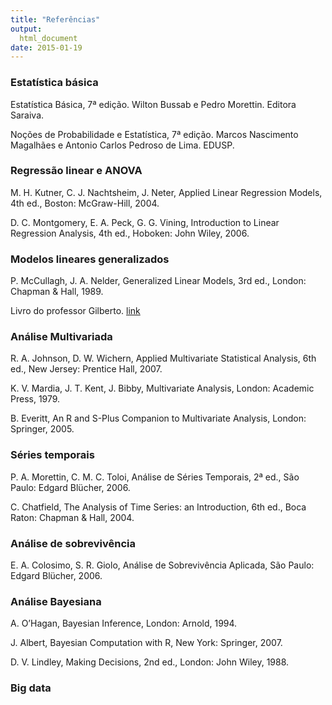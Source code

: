 ```yaml
---
title: "Referências"
output:
  html_document
date: 2015-01-19
---
```


### Estatística básica

Estatística Básica, 7ª edição. Wilton Bussab e Pedro Morettin. Editora Saraiva.

Noções de Probabilidade e Estatística, 7ª edição. Marcos Nascimento Magalhães e Antonio Carlos Pedroso de Lima. EDUSP.

### Regressão linear e ANOVA

M. H. Kutner, C. J. Nachtsheim, J. Neter, Applied Linear Regression Models, 4th ed., Boston: McGraw-Hill, 2004.

D. C. Montgomery, E. A. Peck, G. G. Vining, Introduction to Linear Regression Analysis, 4th ed., Hoboken: John Wiley, 2006.


### Modelos lineares generalizados

P. McCullagh, J. A. Nelder, Generalized Linear Models, 3rd ed., London: Chapman & Hall, 1989.

Livro do professor Gilberto. [link](http://www.ime.usp.br/~giapaula/texto_2013.pdf)

### Análise Multivariada

R. A. Johnson, D. W. Wichern, Applied Multivariate Statistical Analysis, 6th ed., New Jersey: Prentice Hall, 2007.

K. V. Mardia, J. T. Kent, J. Bibby, Multivariate Analysis, London: Academic Press, 1979.

B. Everitt, An R and S-Plus Companion to Multivariate Analysis, London: Springer, 2005.

### Séries temporais

P. A. Morettin, C. M. C. Toloi, Análise de Séries Temporais, 2ª ed., São Paulo: Edgard Blücher, 2006.

C. Chatfield, The Analysis of Time Series: an Introduction, 6th ed., Boca Raton: Chapman & Hall, 2004.


### Análise de sobrevivência

E. A. Colosimo, S. R. Giolo, Análise de Sobrevivência Aplicada, São Paulo: Edgard Blücher, 2006.

### Análise Bayesiana

A. O’Hagan, Bayesian Inference, London: Arnold, 1994.

J. Albert, Bayesian Computation with R, New York: Springer, 2007.

D. V. Lindley, Making Decisions, 2nd ed., London: John Wiley, 1988.

### Big data


